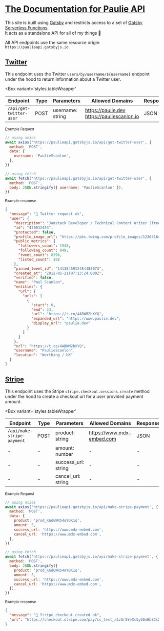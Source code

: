# [The Documentation for Paulie API](https://github.com/PaulieScanlon/paulie-api)

This site is built using [Gatsby](https://www.gatsbyjs.com/) and restricts access to a set of [Gatsby Serverless Functions](https://www.gatsbyjs.com/docs/reference/functions/). <br /> It acts as a standalone API for all of my things 🕺

<Divider />

All API endpoints use the same resource origin: `https://paulieapi.gatsbyjs.io`

<Divider />

## [Twitter](#twitter)

<EndpointMessage type="POST" endpoint="/api/get-twitter-user" icon="lock" />

This endpoint uses the Twitter `users/by/username/${username}` endpoint under the hood to return information about a Twitter user.

<UsageDetails to="/get-twitter-user" />

<Box
  variant='styles.tableWrapper'
>

| Endpoint                | Type | Parameters       | Allowed Domains                                    | Response |
| ----------------------- | ---- | ---------------- | -------------------------------------------------- | -------- |
| `/api/get-twitter-user` | POST | username: string | https://paulie.dev <br /> https://pauliescanlon.io | JSON     |

</Box>

<small>Example Request</small>

```javascript
// using axios
await axios('https://paulieapi.gatsbyjs.io/api/get-twitter-user', {
  method: 'POST',
  data: {
    username: 'PaulieScanlon',
  },
})

// using fetch
await fetch('https://paulieapi.gatsbyjs.io/api/get-twitter-user', {
  method: 'POST',
  body: JSON.stringify({ username: 'PaulieScanlon' }),
})
```

<small>Example response</small>

```json
{
  "message": "🕺 Twitter request ok",
  "user": {
    "description": "Jamstack Developer / Technical Content Writer (freelance)",
    "id": "470012453",
    "protected": false,
    "profile_image_url": "https://pbs.twimg.com/profile_images/1230516491084275714/ZnhK4vNX_normal.jpg",
    "public_metrics": {
      "followers_count": 1543,
      "following_count": 949,
      "tweet_count": 8396,
      "listed_count": 108
    },
    "pinned_tweet_id": "1413545912484483073",
    "created_at": "2012-01-21T07:13:24.000Z",
    "verified": false,
    "name": "Paul Scanlon",
    "entities": {
      "url": {
        "urls": [
          {
            "start": 0,
            "end": 23,
            "url": "https://t.co/4ABWM2bXYQ",
            "expanded_url": "https://www.paulie.dev",
            "display_url": "paulie.dev"
          }
        ]
      }
    },
    "url": "https://t.co/4ABWM2bXYQ",
    "username": "PaulieScanlon",
    "location": "Worthing / UK"
  }
}
```

<Divider />

## [Stripe](#stripe)

<EndpointMessage type="POST" endpoint="/api/make-stripe-payment" icon="lock" />

This endpoint uses the Stripe `stripe.checkout.sessions.create` method under the hood to create a checkout url for a user provided payment amount.

<UsageDetails to="/make-stripe-payment" />

<Box
  variant='styles.tableWrapper'
>

| Endpoint                   | Type | Parameters          | Allowed Domains           | Response |
| -------------------------- | ---- | ------------------- | ------------------------- | -------- |
| `/api/make-stripe-payment` | POST | product: string     | https://www.mdx-embed.com | JSON     |
| -                          | -    | amount: number      | -                         | -        |
| -                          | -    | success_url: string | -                         | -        |
| -                          | -    | cancel_url: string  | -                         | -        |

</Box>

<small>Example Request</small>

```javascript
// using axios
await axios('https://paulieapi.gatsbyjs.io/api/make-stripe-payment', {
  method: 'POST',
  data: {
    product: 'prod_K6dGWR54oYDK1q',
    amount: 5,
    success_url: 'https://www.mdx-embed.com',
    cancel_url: 'https://www.mdx-embed.com',
  },
})

// using fetch
await fetch('https://paulieapi.gatsbyjs.io/api/make-stripe-payment', {
  method: 'POST',
  body: JSON.stringify({
    product: 'prod_K6dGWR54oYDK1q',
    amount: 5,
    success_url: 'https://www.mdx-embed.com',
    cancel_url: 'https://www.mdx-embed.com',
  }),
})
```

<small>Example response</small>

```json
{
  "message": "🕺 Stripe checkout created ok",
  "url": "https://checkout.stripe.com/pay/cs_test_a1zSrSYeXc5y5DnEbSCsXQ8kYIuV4vaaDcFbOVpZPsTllPfbSFgdtJ9Jtl#fidkdWxOYHwnPyd1blpxYHZxWjA0T1ZVfV9OQTNCQmBHVDcxYmdyQkRON39zbzNBN2J2S0xkZj1RZ003MTJxU3RvNEJBalFPaWxRR0Zib0xwclZPSGZyTzVrTWpMc0tqUlNBQz1ibjJ1c01vNTV%2FZ21Dan9ubycpJ2N3amhWYHdzYHcnP3F3cGApJ2lkfGpwcVF8dWAnPyd2bGtiaWBabHFgaCcpJ2BrZGdpYFVpZGZgbWppYWB3dic%2FcXdwYHgl"
}
```

